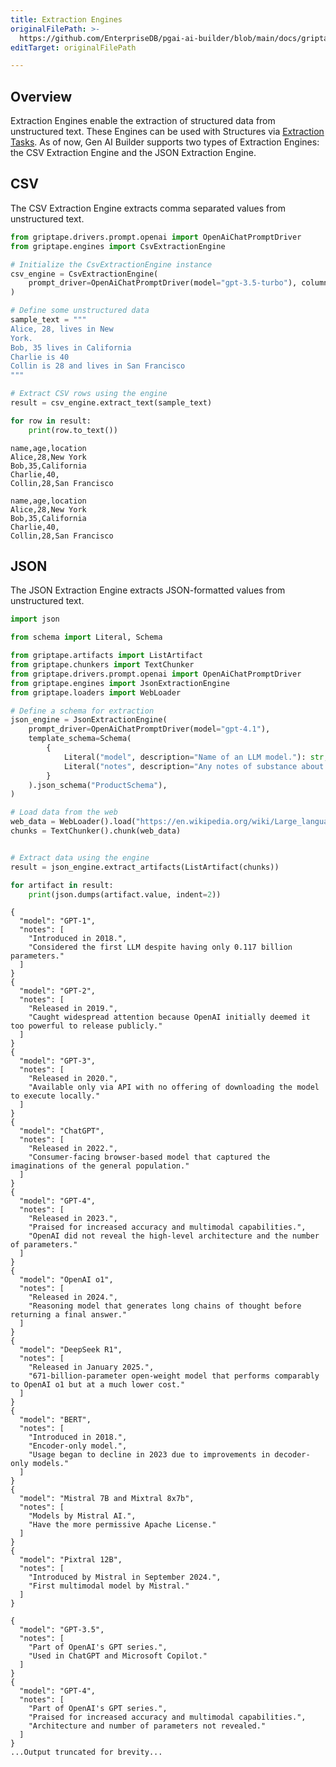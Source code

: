 ```yaml
---
title: Extraction Engines
originalFilePath: >-
  https://github.com/EnterpriseDB/pgai-ai-builder/blob/main/docs/griptape-framework/engines/extraction-engines.md
editTarget: originalFilePath

---
```


## Overview

Extraction Engines enable the extraction of structured data from unstructured text.
These Engines can be used with Structures via [Extraction Tasks](../structures/tasks.mdx).
As of now, Gen AI Builder supports two types of Extraction Engines: the CSV Extraction Engine and the JSON Extraction Engine.

## CSV

The CSV Extraction Engine extracts comma separated values from unstructured text.

<TabContainer>
<Tab title="Code">

```python
from griptape.drivers.prompt.openai import OpenAiChatPromptDriver
from griptape.engines import CsvExtractionEngine

# Initialize the CsvExtractionEngine instance
csv_engine = CsvExtractionEngine(
    prompt_driver=OpenAiChatPromptDriver(model="gpt-3.5-turbo"), column_names=["name", "age", "location"]
)

# Define some unstructured data
sample_text = """
Alice, 28, lives in New
York.
Bob, 35 lives in California
Charlie is 40
Collin is 28 and lives in San Francisco
"""

# Extract CSV rows using the engine
result = csv_engine.extract_text(sample_text)

for row in result:
    print(row.to_text())

```

</Tab>

<Tab title="Logs">

```text
name,age,location
Alice,28,New York
Bob,35,California
Charlie,40,
Collin,28,San Francisco

```

</Tab>
</TabContainer>

```
name,age,location
Alice,28,New York
Bob,35,California
Charlie,40,
Collin,28,San Francisco
```

## JSON

The JSON Extraction Engine extracts JSON-formatted values from unstructured text.

<TabContainer>
<Tab title="Code">

```python
import json

from schema import Literal, Schema

from griptape.artifacts import ListArtifact
from griptape.chunkers import TextChunker
from griptape.drivers.prompt.openai import OpenAiChatPromptDriver
from griptape.engines import JsonExtractionEngine
from griptape.loaders import WebLoader

# Define a schema for extraction
json_engine = JsonExtractionEngine(
    prompt_driver=OpenAiChatPromptDriver(model="gpt-4.1"),
    template_schema=Schema(
        {
            Literal("model", description="Name of an LLM model."): str,
            Literal("notes", description="Any notes of substance about the model."): Schema([str]),
        }
    ).json_schema("ProductSchema"),
)

# Load data from the web
web_data = WebLoader().load("https://en.wikipedia.org/wiki/Large_language_model")
chunks = TextChunker().chunk(web_data)


# Extract data using the engine
result = json_engine.extract_artifacts(ListArtifact(chunks))

for artifact in result:
    print(json.dumps(artifact.value, indent=2))

```

</Tab>

<Tab title="Logs">

```text
{
  "model": "GPT-1",
  "notes": [
    "Introduced in 2018.",
    "Considered the first LLM despite having only 0.117 billion parameters."
  ]
}
{
  "model": "GPT-2",
  "notes": [
    "Released in 2019.",
    "Caught widespread attention because OpenAI initially deemed it too powerful to release publicly."
  ]
}
{
  "model": "GPT-3",
  "notes": [
    "Released in 2020.",
    "Available only via API with no offering of downloading the model to execute locally."
  ]
}
{
  "model": "ChatGPT",
  "notes": [
    "Released in 2022.",
    "Consumer-facing browser-based model that captured the imaginations of the general population."
  ]
}
{
  "model": "GPT-4",
  "notes": [
    "Released in 2023.",
    "Praised for increased accuracy and multimodal capabilities.",
    "OpenAI did not reveal the high-level architecture and the number of parameters."
  ]
}
{
  "model": "OpenAI o1",
  "notes": [
    "Released in 2024.",
    "Reasoning model that generates long chains of thought before returning a final answer."
  ]
}
{
  "model": "DeepSeek R1",
  "notes": [
    "Released in January 2025.",
    "671-billion-parameter open-weight model that performs comparably to OpenAI o1 but at a much lower cost."
  ]
}
{
  "model": "BERT",
  "notes": [
    "Introduced in 2018.",
    "Encoder-only model.",
    "Usage began to decline in 2023 due to improvements in decoder-only models."
  ]
}
{
  "model": "Mistral 7B and Mixtral 8x7b",
  "notes": [
    "Models by Mistral AI.",
    "Have the more permissive Apache License."
  ]
}
{
  "model": "Pixtral 12B",
  "notes": [
    "Introduced by Mistral in September 2024.",
    "First multimodal model by Mistral."
  ]
}

```

</Tab>
</TabContainer>

```
{
  "model": "GPT-3.5",
  "notes": [
    "Part of OpenAI's GPT series.",
    "Used in ChatGPT and Microsoft Copilot."
  ]
}
{
  "model": "GPT-4",
  "notes": [
    "Part of OpenAI's GPT series.",
    "Praised for increased accuracy and multimodal capabilities.",
    "Architecture and number of parameters not revealed."
  ]
}
...Output truncated for brevity...
```
